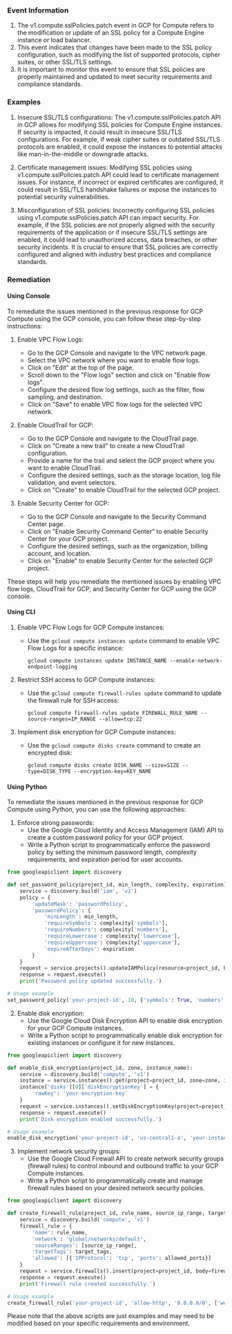 
### Event Information

1. The v1.compute.sslPolicies.patch event in GCP for Compute refers to the modification or update of an SSL policy for a Compute Engine instance or load balancer.
2. This event indicates that changes have been made to the SSL policy configuration, such as modifying the list of supported protocols, cipher suites, or other SSL/TLS settings.
3. It is important to monitor this event to ensure that SSL policies are properly maintained and updated to meet security requirements and compliance standards.


### Examples

1. Insecure SSL/TLS configurations: The v1.compute.sslPolicies.patch API in GCP allows for modifying SSL policies for Compute Engine instances. If security is impacted, it could result in insecure SSL/TLS configurations. For example, if weak cipher suites or outdated SSL/TLS protocols are enabled, it could expose the instances to potential attacks like man-in-the-middle or downgrade attacks.

2. Certificate management issues: Modifying SSL policies using v1.compute.sslPolicies.patch API could lead to certificate management issues. For instance, if incorrect or expired certificates are configured, it could result in SSL/TLS handshake failures or expose the instances to potential security vulnerabilities.

3. Misconfiguration of SSL policies: Incorrectly configuring SSL policies using v1.compute.sslPolicies.patch API can impact security. For example, if the SSL policies are not properly aligned with the security requirements of the application or if insecure SSL/TLS settings are enabled, it could lead to unauthorized access, data breaches, or other security incidents. It is crucial to ensure that SSL policies are correctly configured and aligned with industry best practices and compliance standards.

### Remediation

#### Using Console

To remediate the issues mentioned in the previous response for GCP Compute using the GCP console, you can follow these step-by-step instructions:

1. Enable VPC Flow Logs:
   - Go to the GCP Console and navigate to the VPC network page.
   - Select the VPC network where you want to enable flow logs.
   - Click on "Edit" at the top of the page.
   - Scroll down to the "Flow logs" section and click on "Enable flow logs".
   - Configure the desired flow log settings, such as the filter, flow sampling, and destination.
   - Click on "Save" to enable VPC flow logs for the selected VPC network.

2. Enable CloudTrail for GCP:
   - Go to the GCP Console and navigate to the CloudTrail page.
   - Click on "Create a new trail" to create a new CloudTrail configuration.
   - Provide a name for the trail and select the GCP project where you want to enable CloudTrail.
   - Configure the desired settings, such as the storage location, log file validation, and event selectors.
   - Click on "Create" to enable CloudTrail for the selected GCP project.

3. Enable Security Center for GCP:
   - Go to the GCP Console and navigate to the Security Command Center page.
   - Click on "Enable Security Command Center" to enable Security Center for your GCP project.
   - Configure the desired settings, such as the organization, billing account, and location.
   - Click on "Enable" to enable Security Center for the selected GCP project.

These steps will help you remediate the mentioned issues by enabling VPC flow logs, CloudTrail for GCP, and Security Center for GCP using the GCP console.

#### Using CLI

1. Enable VPC Flow Logs for GCP Compute instances:
   - Use the `gcloud compute instances update` command to enable VPC Flow Logs for a specific instance:
     ```
     gcloud compute instances update INSTANCE_NAME --enable-network-endpoint-logging
     ```

2. Restrict SSH access to GCP Compute instances:
   - Use the `gcloud compute firewall-rules update` command to update the firewall rule for SSH access:
     ```
     gcloud compute firewall-rules update FIREWALL_RULE_NAME --source-ranges=IP_RANGE --allow=tcp:22
     ```

3. Implement disk encryption for GCP Compute instances:
   - Use the `gcloud compute disks create` command to create an encrypted disk:
     ```
     gcloud compute disks create DISK_NAME --size=SIZE --type=DISK_TYPE --encryption-key=KEY_NAME
     ```

#### Using Python

To remediate the issues mentioned in the previous response for GCP Compute using Python, you can use the following approaches:

1. Enforce strong passwords:
   - Use the Google Cloud Identity and Access Management (IAM) API to create a custom password policy for your GCP project.
   - Write a Python script to programmatically enforce the password policy by setting the minimum password length, complexity requirements, and expiration period for user accounts.

```python
from googleapiclient import discovery

def set_password_policy(project_id, min_length, complexity, expiration):
    service = discovery.build('iam', 'v1')
    policy = {
        'updateMask': 'passwordPolicy',
        'passwordPolicy': {
            'minLength': min_length,
            'requireSymbols': complexity['symbols'],
            'requireNumbers': complexity['numbers'],
            'requireLowercase': complexity['lowercase'],
            'requireUppercase': complexity['uppercase'],
            'expireAfterDays': expiration
        }
    }
    request = service.projects().updateIAMPolicy(resource=project_id, body=policy)
    response = request.execute()
    print('Password policy updated successfully.')

# Usage example
set_password_policy('your-project-id', 10, {'symbols': True, 'numbers': True, 'lowercase': True, 'uppercase': True}, 90)
```

2. Enable disk encryption:
   - Use the Google Cloud Disk Encryption API to enable disk encryption for your GCP Compute instances.
   - Write a Python script to programmatically enable disk encryption for existing instances or configure it for new instances.

```python
from googleapiclient import discovery

def enable_disk_encryption(project_id, zone, instance_name):
    service = discovery.build('compute', 'v1')
    instance = service.instances().get(project=project_id, zone=zone, instance=instance_name).execute()
    instance['disks'][0]['diskEncryptionKey'] = {
        'rawKey': 'your-encryption-key'
    }
    request = service.instances().setDiskEncryptionKey(project=project_id, zone=zone, instance=instance_name, body=instance)
    response = request.execute()
    print('Disk encryption enabled successfully.')

# Usage example
enable_disk_encryption('your-project-id', 'us-central1-a', 'your-instance-name')
```

3. Implement network security groups:
   - Use the Google Cloud Firewall API to create network security groups (firewall rules) to control inbound and outbound traffic to your GCP Compute instances.
   - Write a Python script to programmatically create and manage firewall rules based on your desired network security policies.

```python
from googleapiclient import discovery

def create_firewall_rule(project_id, rule_name, source_ip_range, target_tags, allowed_ports):
    service = discovery.build('compute', 'v1')
    firewall_rule = {
        'name': rule_name,
        'network': 'global/networks/default',
        'sourceRanges': [source_ip_range],
        'targetTags': target_tags,
        'allowed': [{'IPProtocol': 'tcp', 'ports': allowed_ports}]
    }
    request = service.firewalls().insert(project=project_id, body=firewall_rule)
    response = request.execute()
    print('Firewall rule created successfully.')

# Usage example
create_firewall_rule('your-project-id', 'allow-http', '0.0.0.0/0', ['web-servers'], [80, 443])
```

Please note that the above scripts are just examples and may need to be modified based on your specific requirements and environment.

